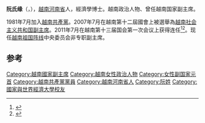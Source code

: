 {{Infobox Officeholder
|name          = 阮氏缘<br>Nguyễn Thị Doan
|image         = Nguyễn Thị Doan.jpg
|order1        = [[越南祖国阵线|越南祖国阵线]]中央委员会副主席<br>{{small|非专职}}
| primeminister1 = [[阮春福|阮春福]]
| vicepresident1 = 
| term_start1   = 2019年9月20日
| term_end1     = 
|总书记1   = [[阮富仲|阮富仲]]
| predecessor1  = 
| successor1    = 
|order2         = {{SRV}}[[越南社会主义共和国副主席|副主席]]
|chairman2     = [[阮明哲|阮明哲]]<br>[[张晋创|张晋创]]<br>[[陈大光|陈大光]]
|term_start2    = 2011年7月25日
|term_end2      = 2016年4月8日	
|predecessor2   = [[张美花|张美花]]
|successor2     = [[邓氏玉盛|邓氏玉盛]] 
|birth_date    = {{birth date and age|1951|11|8|df=y}}
|birth_place   = {{VDVN}}[[河南省_(越南)|河南省]][[里仁县|里仁县]]
|death_date    = 
|death_place   = 
|alma_mater    = [[河内商业大学|河内商业大学]]<br>[[国家与世界经济大学|国家与世界经济大学]]
|nationality   = {{VNM}}
|party         = {{VCP}}
|spouse        = 
}}
'''阮氏缘'''（{{lang-vi|'''Nguyễn Thị Doan'''}}，{{bd|1951年|1月}}），[[越南|越南]][[河南省_(越南)|河南省]]人，經濟學博士。越南政治人物、曾任越南国家副主席。

1981年7月加入[[越南共產黨|越南共產黨]]。2007年7月在越南第十二屆國會上被選舉為[[越南社会主义共和国主席|越南社会主义共和国副主席]]。2011年7月在越南第十三届国会第一次会议上获得连任<ref>{{cite news|title=越南国家副主席阮氏缘获得连任|url=http://news.sina.com.cn/w/2011-07-26/163322880207.shtml|accessdate=2014-05-27|newspaper=新浪网|archive-date=2014-05-27|archive-url=https://web.archive.org/web/20140527213129/http://news.sina.com.cn/w/2011-07-26/163322880207.shtml|dead-url=no}}</ref><ref>{{cite news|title=中越南海争端后 越南国家副主席阮氏缘访问上海参加亚信峰会|url=http://www.guancha.cn/Neighbors/2014_05_21_231005.shtml|accessdate=2014-05-27|newspaper=观察者|date=2014-05-21|archive-date=2014-05-28|archive-url=https://web.archive.org/web/20140528005600/http://www.guancha.cn/Neighbors/2014_05_21_231005.shtml|dead-url=no}}</ref>。现任[[越南祖国阵线|越南祖国阵线]]中央委员会非专职副主席。

== 参考 ==
{{reflist}}

{{start box}}
{{s-off}}
{{s-before|{{le|张美花|Trương Mỹ Hoa}}}}
{{s-title|越南社会主义共和国副主席|2007年－2016年}}
{{s-after|[[鄧氏玉盛|鄧氏玉盛]]}}
{{end box}}
{{Vietnam-bio-stub}}

{{DEFAULTSORT:Doan, Nguyễn Thị}}
[[Category:越南國家副主席|Category:越南國家副主席]]
[[Category:越南女性政治人物|Category:越南女性政治人物]]
[[Category:女性副国家元首|Category:女性副国家元首]]
[[Category:越南共產黨黨員|Category:越南共產黨黨員]]
[[Category:越南河南省人|Category:越南河南省人]]
[[Category:阮姓|Category:阮姓]]
[[Category:國家與世界經濟大學校友|Category:國家與世界經濟大學校友]]